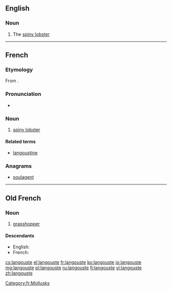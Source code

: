 ==English==

===Noun===
{{en-noun}}

# The [[spiny lobster]]

----

==French==
===Etymology===
From {{etyl|la|fr}} {{term|locusta|lang=la}}.
===Pronunciation===
* {{audio|Fr-langouste.ogg|Audio|lang=fr}}

===Noun===
{{fr-noun|f}}

# [[spiny lobster]]

====Related terms====
* [[langoustine]]

===Anagrams===
* [[soulagent#French|soulagent]]

[[Category:fr:Mollusks]]

----

==Old French==

===Noun===
{{fro-noun|f}}

# [[grasshopper]]

====Descendants====
* English: {{l|en|locust}} {{qualifier|borrowed}}
* French: {{l|fr|langouste}}

[[cs:langouste]]
[[el:langouste]]
[[fr:langouste]]
[[ko:langouste]]
[[io:langouste]]
[[mg:langouste]]
[[pl:langouste]]
[[ru:langouste]]
[[fi:langouste]]
[[vi:langouste]]
[[zh:langouste]]